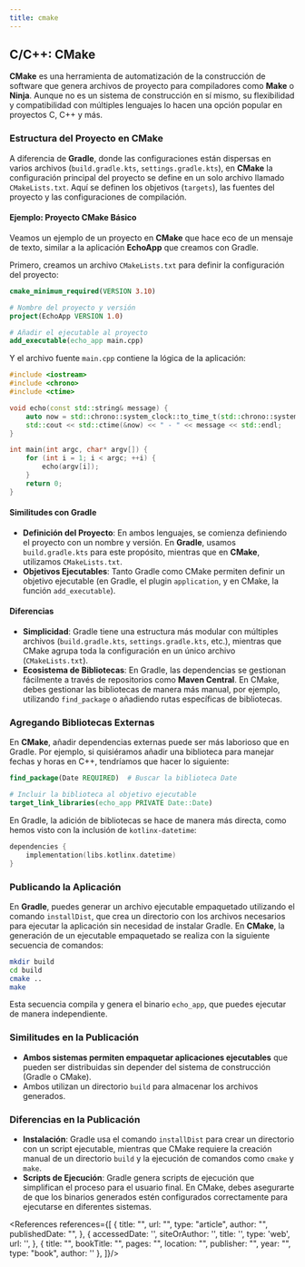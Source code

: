 ```yaml
---
title: cmake
---
```


<ReadingTime/>

## C/C++: CMake

**CMake** es una herramienta de automatización de la construcción de software que genera archivos de proyecto para compiladores como **Make** o **Ninja**. Aunque no es un sistema de construcción en sí mismo, su flexibilidad y compatibilidad con múltiples lenguajes lo hacen una opción popular en proyectos C, C++ y más.

### Estructura del Proyecto en CMake

A diferencia de **Gradle**, donde las configuraciones están dispersas en varios archivos (`build.gradle.kts`, `settings.gradle.kts`), en **CMake** la configuración principal del proyecto se define en un solo archivo llamado `CMakeLists.txt`. Aquí se definen los objetivos (`targets`), las fuentes del proyecto y las configuraciones de compilación.

#### Ejemplo: Proyecto CMake Básico

Veamos un ejemplo de un proyecto en **CMake** que hace eco de un mensaje de texto, similar a la aplicación **EchoApp** que creamos con Gradle.

Primero, creamos un archivo `CMakeLists.txt` para definir la configuración del proyecto:

```cmake title="CMakeLists.txt"
cmake_minimum_required(VERSION 3.10)

# Nombre del proyecto y versión
project(EchoApp VERSION 1.0)

# Añadir el ejecutable al proyecto
add_executable(echo_app main.cpp)
```

Y el archivo fuente `main.cpp` contiene la lógica de la aplicación:

```cpp title="main.cpp"
#include <iostream>
#include <chrono>
#include <ctime>

void echo(const std::string& message) {
    auto now = std::chrono::system_clock::to_time_t(std::chrono::system_clock::now());
    std::cout << std::ctime(&now) << " - " << message << std::endl;
}

int main(int argc, char* argv[]) {
    for (int i = 1; i < argc; ++i) {
        echo(argv[i]);
    }
    return 0;
}
```

#### Similitudes con Gradle

- **Definición del Proyecto**: En ambos lenguajes, se comienza definiendo el proyecto con un nombre y versión. En **Gradle**, usamos `build.gradle.kts` para este propósito, mientras que en **CMake**, utilizamos `CMakeLists.txt`.
- **Objetivos Ejecutables**: Tanto Gradle como CMake permiten definir un objetivo ejecutable (en Gradle, el plugin `application`, y en CMake, la función `add_executable`).

#### Diferencias

- **Simplicidad**: Gradle tiene una estructura más modular con múltiples archivos (`build.gradle.kts`, `settings.gradle.kts`, etc.), mientras que CMake agrupa toda la configuración en un único archivo (`CMakeLists.txt`).
- **Ecosistema de Bibliotecas**: En Gradle, las dependencias se gestionan fácilmente a través de repositorios como **Maven Central**. En CMake, debes gestionar las bibliotecas de manera más manual, por ejemplo, utilizando `find_package` o añadiendo rutas específicas de bibliotecas.

### Agregando Bibliotecas Externas

En **CMake**, añadir dependencias externas puede ser más laborioso que en Gradle. Por ejemplo, si quisiéramos añadir una biblioteca para manejar fechas y horas en C++, tendríamos que hacer lo siguiente:

```cmake
find_package(Date REQUIRED)  # Buscar la biblioteca Date

# Incluir la biblioteca al objetivo ejecutable
target_link_libraries(echo_app PRIVATE Date::Date)
```

En Gradle, la adición de bibliotecas se hace de manera más directa, como hemos visto con la inclusión de `kotlinx-datetime`:

```kotlin
dependencies {
    implementation(libs.kotlinx.datetime)
}
```

### Publicando la Aplicación

En **Gradle**, puedes generar un archivo ejecutable empaquetado utilizando el comando `installDist`, que crea un directorio con los archivos necesarios para ejecutar la aplicación sin necesidad de instalar Gradle. En **CMake**, la generación de un ejecutable empaquetado se realiza con la siguiente secuencia de comandos:

```bash
mkdir build
cd build
cmake ..
make
```

Esta secuencia compila y genera el binario `echo_app`, que puedes ejecutar de manera independiente.

### Similitudes en la Publicación

- **Ambos sistemas permiten empaquetar aplicaciones ejecutables** que pueden ser distribuidas sin depender del sistema de construcción (Gradle o CMake).
- Ambos utilizan un directorio `build` para almacenar los archivos generados.

### Diferencias en la Publicación

- **Instalación**: Gradle usa el comando `installDist` para crear un directorio con un script ejecutable, mientras que CMake requiere la creación manual de un directorio `build` y la ejecución de comandos como `cmake` y `make`.
- **Scripts de Ejecución**: Gradle genera scripts de ejecución que simplifican el proceso para el usuario final. En CMake, debes asegurarte de que los binarios generados estén configurados correctamente para ejecutarse en diferentes sistemas.

<References references={[
    {
        title: "",
        url: "",
        type: "article",
        author: "",
        publishedDate: "",
    },
    {
        accessedDate: '',
        siteOrAuthor: '',
        title: '',
        type: 'web',
        url: '',
    },
    {
        title: "",
        bookTitle: "",
        pages: "",
        location: "",
        publisher: "",
        year: "",
        type: "book",
        author: ''
    },
]}/>
